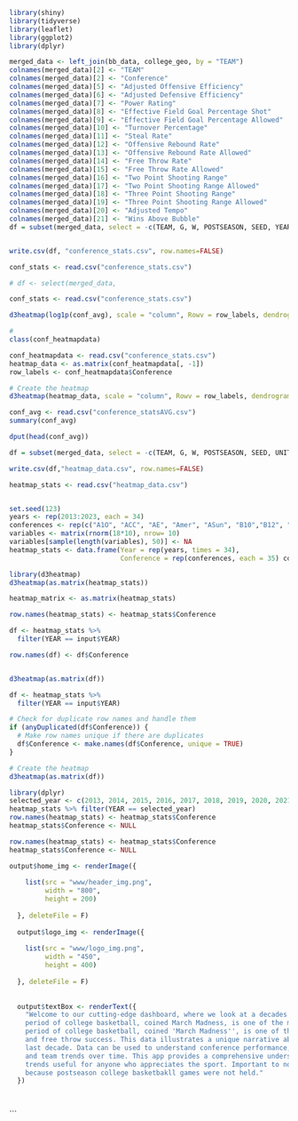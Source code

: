 ```r
library(shiny)
library(tidyverse)
library(leaflet)
library(ggplot2)
library(dplyr)

merged_data <- left_join(bb_data, college_geo, by = "TEAM")
colnames(merged_data)[2] <- "TEAM"
colnames(merged_data)[2] <- "Conference"
colnames(merged_data)[5] <- "Adjusted Offensive Efficiency"
colnames(merged_data)[6] <- "Adjusted Defensive Efficiency"
colnames(merged_data)[7] <- "Power Rating"
colnames(merged_data)[8] <- "Effective Field Goal Percentage Shot"
colnames(merged_data)[9] <- "Effective Field Goal Percentage Allowed"
colnames(merged_data)[10] <- "Turnover Percentage"
colnames(merged_data)[11] <- "Steal Rate"
colnames(merged_data)[12] <- "Offensive Rebound Rate"
colnames(merged_data)[13] <- "Offensive Rebound Rate Allowed"
colnames(merged_data)[14] <- "Free Throw Rate"
colnames(merged_data)[15] <- "Free Throw Rate Allowed"
colnames(merged_data)[16] <- "Two Point Shooting Range"
colnames(merged_data)[17] <- "Two Point Shooting Range Allowed"
colnames(merged_data)[18] <- "Three Point Shooting Range"
colnames(merged_data)[19] <- "Three Point Shooting Range Allowed"
colnames(merged_data)[20] <- "Adjusted Tempo"
colnames(merged_data)[21] <- "Wins Above Bubble"
df = subset(merged_data, select = -c(TEAM, G, W, POSTSEASON, SEED, YEAR, UNITID, STREET, CITY, STATE, ZIP, STFIP, NMCNTY, LOCALE, LAT, LON, CBSA, NMCBSA, CBSATYPE, CSA, NMCSA, NMNECTA, CD, SLDL, SLDU, SCHOOLYEAR, CNTY, NECTA))


write.csv(df, "conference_stats.csv", row.names=FALSE)

conf_stats <- read.csv("conference_stats.csv")

# df <- select(merged_data, 
```

```r
conf_stats <- read.csv("conference_stats.csv")
```

```r

d3heatmap(log1p(conf_avg), scale = "column", Rowv = row_labels, dendrogram = "none", colors = "Blues", )

```
```r
# 
class(conf_heatmapdata)

```
```r
conf_heatmapdata <- read.csv("conference_stats.csv")
heatmap_data <- as.matrix(conf_heatmapdata[, -1])
row_labels <- conf_heatmapdata$Conference

# Create the heatmap
d3heatmap(heatmap_data, scale = "column", Rowv = row_labels, dendrogram = "none", colors = "Blues")
```
```r
conf_avg <- read.csv("conference_statsAVG.csv")
summary(conf_avg)
```
```r
dput(head(conf_avg))
```
```r
df = subset(merged_data, select = -c(TEAM, G, W, POSTSEASON, SEED, UNITID, STREET, CITY, STATE, ZIP, STFIP, NMCNTY, LOCALE, LAT, LON, CBSA, NMCBSA, CBSATYPE, CSA, NMCSA, NMNECTA, CD, SLDL, SLDU, SCHOOLYEAR, CNTY, NECTA))

write.csv(df,"heatmap_data.csv", row.names=FALSE)

heatmap_stats <- read.csv("heatmap_data.csv")



```
```r
set.seed(123)
years <- rep(2013:2023, each = 34)
conferences <- rep(c("A1O", "ACC", "AE", "Amer", "ASun", "B10","B12", "BE", "BSky", "BSth","BW", "CAA", "CUSA", "GWC", "Horz", "ind", "Ivy", "MAAC", "MAC", "MEAC", "MVC", "MWC", "NEC", "OVC", "P12", "Pat", "SB", "SC", "SEC", "Slnd", "Sum", "SWAC", "WAC", "WCC"), times = 10)
variables <- matrix(rnorm(18*10), nrow= 10)
variables[sample(length(variables), 50)] <- NA
heatmap_stats <- data.frame(Year = rep(years, times = 34),
                            Conference = rep(conferences, each = 35) conferences,as.data.frame(variables))
```

```r
library(d3heatmap)
d3heatmap(as.matrix(heatmap_stats))
```
```r
heatmap_matrix <- as.matrix(heatmap_stats)
```
```r
row.names(heatmap_stats) <- heatmap_stats$Conference
```


```r
df <- heatmap_stats %>%
  filter(YEAR == input$YEAR)

row.names(df) <- df$Conference


d3heatmap(as.matrix(df))
```


```r
df <- heatmap_stats %>%
  filter(YEAR == input$YEAR)

# Check for duplicate row names and handle them
if (anyDuplicated(df$Conference)) {
  # Make row names unique if there are duplicates
  df$Conference <- make.names(df$Conference, unique = TRUE)
}

# Create the heatmap
d3heatmap(as.matrix(df))
```



```r
library(dplyr)
selected_year <- c(2013, 2014, 2015, 2016, 2017, 2018, 2019, 2020, 2021, 2022, 2023)
heatmap_stats %>% filter(YEAR == selected_year)
row.names(heatmap_stats) <- heatmap_stats$Conference
heatmap_stats$Conference <- NULL
```
```r
row.names(heatmap_stats) <- heatmap_stats$Conference
heatmap_stats$Conference <- NULL
```

```r
output$home_img <- renderImage({
    
    list(src = "www/header_img.png",
         width = "800",
         height = 200)
    
  }, deleteFile = F)
  
  output$logo_img <- renderImage({
    
    list(src = "www/logo_img.png",
         width = "450",
         height = 400)
    
  }, deleteFile = F)
  
  
  output$textBox <- renderText({
    "Welcome to our cutting-edge dashboard, where we look at a decades worth of statistical data on NCAA Division 1 basketball teams. The postseason
    period of college basketball, coined March Madness, is one of the most revered sporting events of all time. Statistical data covers both in-season and post-season information, including importatn points such as power ranking, win percentage,
    period of college basketball, coined 'March Madness'', is one of the most revered sporting events of all time. Statistical data covers both in-season and post-season information, including importatn points such as power ranking, win percentage,
    and free throw success. This data illustrates a unique narrative about each season and how the game of basektball has evolved over the 
    last decade. Data can be used to understand conference performance, recruitment patterns, the impact of rule changes and adaptations, 
    and team trends over time. This app provides a comprehensive understanding of the sport's development over time by identifying patterns and
    trends useful for anyone who appreciates the sport. Important to note, however, is the COVID-19 pandemic that occurred; there is not data from the year 2020,
    because postseason college basketbakll games were not held."
  })
  
```
```r

```




```